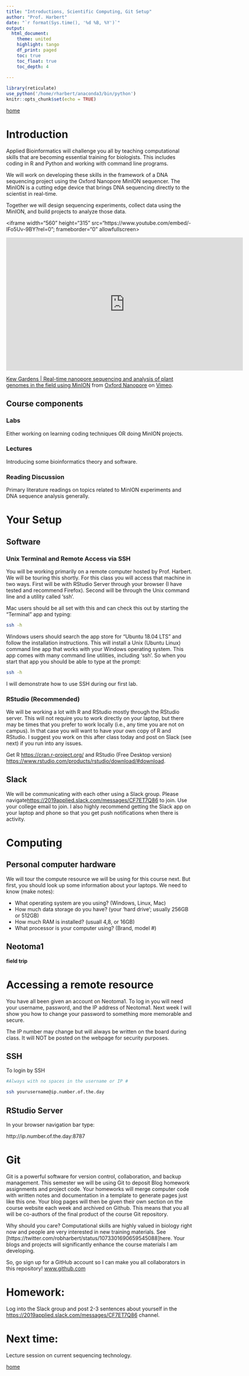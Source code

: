 ```yaml
---
title: "Introductions, Scientific Computing, Git Setup"
author: "Prof. Harbert"
date: "`r format(Sys.time(), '%d %B, %Y')`"
output: 
  html_document:
    theme: united
    highlight: tango
    df_print: paged
    toc: true
    toc_float: true
    toc_depth: 4
  
---
```



```r
library(reticulate)
use_python('/home/rharbert/anaconda3/bin/python')
knitr::opts_chunk$set(echo = TRUE)
```



[home](https://rsh249.github.io/applied_bioinformatics)


# Introduction

Applied Bioinformatics will challenge you all by teaching computational skills that are becoming essential training for biologists. This includes coding in R and Python and working with command line programs.

We will work on developing these skills in the framework of a DNA sequencing project using the Oxford Nanopore MinION sequencer. The MinION is a cutting edge device that brings DNA sequencing directly to the scientist in real-time. 

Together we will design sequencing experiments, collect data using the MinION, and build projects to analyze those data.

<div align="left">
<iframe width="560" height="315" src="https://www.youtube.com/embed/-IFo5Uv-9BY?rel=0"; frameborder="0" allowfullscreen></iframe>
</div>



<iframe src="https://player.vimeo.com/video/172339118" width="640" height="360" frameborder="0" webkitallowfullscreen mozallowfullscreen allowfullscreen></iframe>
<p><a href="https://vimeo.com/172339118">Kew Gardens | Real-time nanopore sequencing and analysis of plant genomes in the field using MinION</a> from <a href="https://vimeo.com/user5318092">Oxford Nanopore</a> on <a href="https://vimeo.com">Vimeo</a>.</p>

## Course components

### Labs

Either working on learning coding techniques OR doing MinION projects.

### Lectures

Introducing some bioinformatics theory and software.

### Reading Discussion

Primary literature readings on topics related to MinION experiments and DNA sequence analysis generally.



# Your Setup

## Software

### Unix Terminal and Remote Access via SSH

You will be working primarily on a remote computer hosted by Prof. Harbert. We will be touring this shortly. For this class you will access that machine in two ways. First will be with RStudio Server through your browser (I have tested and recommend Firefox). Second will be through the Unix command line and a utility called 'ssh'. 

Mac users should be all set with this and can check this out by starting the "Terminal" app and typing:

```bash

ssh -h

```

Windows users should search the app store for "Ubuntu 18.04 LTS" and follow the installation instructions. This will install a Unix (Ubuntu Linux) command line app that works with your Windows operating system. This app comes with many command line utilities, including 'ssh'. So when you start that app you should be able to type at the prompt:

```bash
ssh -h
```

I will demonstrate how to use SSH during our first lab.

### RStudio (Recommended)

We will be working a lot with R and RStudio mostly through the RStudio server. This will not require you to work directly on your laptop, but there may be times that you prefer to work locally (i.e., any time you are not on campus). In that case  you will want to have your own copy of R and RStudio. I suggest you work on this after class today and post on Slack (see next) if you run into any issues.

Get R [https://cran.r-project.org/](here) and RStudio (Free Desktop version) [https://www.rstudio.com/products/rstudio/download/#download](here). 

## Slack

We will be communicating with each other using a Slack group. Please navigate[https://2019applied.slack.com/messages/CF7ET7Q86](here) to join. Use your college email to join. I also highly recommend getting the Slack app on your laptop and phone so that you get push notifications when there is activity.


# Computing

## Personal computer hardware

We will tour the compute resource we will be using for this course next. But first, you should look up some information about your laptops. We need to know (make notes):

+ What operating system are you using? (Windows, Linux, Mac)
+ How much data storage do you have? (your 'hard drive'; usually 256GB or 512GB)
+ How much RAM is installed? (usuall 4,8, or 16GB)
+ What processor is your computer using? (Brand, model #)

## Neotoma1 

**field trip**

# Accessing a remote resource

You have all been given an account on Neotoma1. To log in you will need your username, password, and the IP address of Neotoma1. Next week I will show you how to change your password to something more memorable and secure.

The IP number may change but will always be written on the board during class. It will NOT be posted on the webpage for security purposes.

## SSH

To login by SSH

```bash
#Always with no spaces in the username or IP #

ssh yourusername@ip.number.of.the.day 

```

## RStudio Server

In your browser navigation bar type:

http://ip.number.of.the.day:8787

# Git

Git is a powerful software for version control, collaboration, and backup management. This semester we will be using Git to deposit Blog homework assignments and project code. Your homeworks will merge computer code with written notes and documentation in a template to generate pages just like this one. Your blog pages will then be given their own section on the course website each week and archived on Github. This means that you all will be co-authors of the final product of the course Git repository. 

Why should you care? Computational skills are highly valued in biology right now and people are very interested in new training materials. See [https://twitter.com/robharbert/status/1073301690659545088]here. Your blogs and projects will significantly enhance the course materials I am developing.

So, go sign up for a GitHub account so I can make you all collaborators in this repository! [www.github.com](www.github.com)

# Homework:

Log into the Slack group and post 2-3 sentences about yourself in the [https://2019applied.slack.com/messages/CF7ET7Q86](#introductions) channel.

# Next time:

Lecture session on current sequencing technology.



[home](https://rsh249.github.io/applied_bioinformatics)
